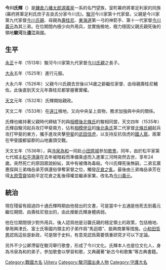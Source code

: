 {{Unreferenced|time=2021-02-26T00:28:21+00:00}}
{{東亞男性歷史人物
|名稱 =今川氏輝
|身份 =[[今川氏|今川家]]第十代家督[[駿河|駿河]][[大名_(稱謂)|大名]]
|國家 =[[駿河國|駿河]]、[[遠江國|遠江]]
|時代 =[[室町時代|室町時代]]→[[日本戰國時代|日本戰國時代]]
|主君 =[[足利義晴|足利義晴]]
|屆數 =
|最高職務 =[[從五位|從五位]]下、[[上總介|上總介]]
|前任 =[[今川氏親|今川氏親]]
|繼任 =[[今川義元|今川義元]]
|氏 =
|姓 =[[今川氏|今川氏]]
|穆坤= <!--清代八旗满洲人物专用-->
|名 =氏輝
|姓名 =
|羅馬拼音 =
|假名 = <!--日本、琉球人用-->
|諺文 = <!--朝鮮、韓國人用-->
|字 =
|號=
|名乘 = <!--琉球士族用-->
|官職 ='''上總介'''
|封爵 =
|封號 =
|位階 =
|御稱號 = <!--日本皇族之稱號-->
|宮號1 = <!--日本皇族之宮號-->
|宮號2 = <!--朝鮮王族之宮號-->
|封地 =
|神號 =
|尊號 =
|族裔 =
|信仰 = <!--指的是宗教信仰-->
|旗籍 = <!--清代八旗人物专用-->
|氏族 =[[河內源氏|河內源氏]]嫡流[[源義家|源義家]]<br>[[幕府將軍|幕府將軍]][[足利氏|足利氏]]庶子'''吉良氏'''分家[[今川氏|今川氏]]
|籍貫 =
|本貫 = <!--朝鮮人用-->
|世居地= <!--清代八旗人物专用-->
|世居地/穆坤= <!--专门用于清代八旗满洲人物世居地和穆坤相同时-->
|祖籍 =
|本籍 =
|出身地 =[[駿府城|駿府館]]
|府邸 =
|世系 =
|初名 =
|乳名 = <!--日本、朝鮮、琉球以外人物用-->
|幼名 = '''龍王丸'''
|兒名 = <!--朝鮮人用-->
|童名 = <!--琉球人用-->
|小字 =
|別名 = '''五郎'''(通稱)
|法名 =
|戒名 =臨濟寺殿用山玄公大居士
|院號 =
|其他名號 =
|出生日期 =[[永正|永正]]10年 (1513年)
|出生地點 =[[駿府城|駿府館]]
|婚年 =
|逝世日期 =[[天文|天文]]5年3月17日（1536年4月7日）
|逝世地點 =[[駿府城|駿府館]]
|廟號 =
|諡號 =
|墓葬 =[[靜岡縣|靜岡縣]][[静岡市|静岡市]][[葵區|葵區]]大岩町[[臨濟寺|臨濟寺]]
|祠廟 =
|父親 =[[今川氏親|今川氏親]]
|嫡母 =
|母親 =[[壽桂尼|壽桂尼]]
|繼父=
|繼母=
|養父=
|養母=
|猶父= <!--日本人用-->
|烏帽子親=
|元配 =
|正室 =
|妻 =
|繼室 =
|平妻 =
|側室 =
|元配之父 =
|元配之嫡母 =
|元配之母 =
|正室之父 =
|正室之嫡母 =
|正室之母 =
|妻之父 =
|妻之嫡母 =
|妻之母 =
|繼室之父 =
|繼室之嫡母 =
|繼室之母 =
|平妻之父 =
|平妻之嫡母 =
|平妻之母 =
|兄弟 =[[今川彥五郎|今川彥五郎]]、[[今川良真|今川良真]]、[[象耳泉奘|象耳泉奘]]、[[今川義元|今川義元]]
|姊妹 =
|嫡兄弟 =[[今川彥五郎|今川彥五郎]]、[[今川義元|今川義元]]
|嫡姊妹 =
|庶兄弟 =[[今川良真|今川良真]]、[[象耳泉奘|象耳泉奘]]
|庶姊妹 =
|同胞兄弟 =
|同胞姊妹 =
|異母兄弟 =
|異母姊妹 =
|異父兄弟 =
|異父姊妹 =
|繼兄弟 =
|繼姊妹 =
|子 =
|女 =
|嫡子 =
|嫡女 =
|庶子 =
|庶女 =
|養子 =
|養女 =
|猶子 = <!--日本人用-->
|婿養子 = <!--日本人用-->
|烏帽子子 = <!--日本人用-->
|繼子 =
|繼女 =
|其他親屬 =
|出身 = <!---此处指科举出身--->
|功名 =
|經歷 =
|著作 =
|注釋 =
}}
{{japanese|japanese=今川 氏輝|kana=いまがわ うじてる|romaji=Imagawa Ujiteru}}
'''今川氏輝'''（{{bd|1513年||1536年||Imagawa, Ujiteru}}）是[[鎌倉|鎌倉]][[八幡太郎|八幡太郎]][[源義家|源義家]]一系的名門望族，室町幕府將軍足利家的同族(幕府將軍足利氏庶子吉良氏分家今川氏)。[[駿河國|駿河]]今川家第十代家督。父親是今川家第九代家督[[今川氏親|今川氏親]]、母親為[[壽桂尼|壽桂尼]]、[[東海道|東海道]]第一弓的神箭手、第十一代家督[[今川義元|今川義元]]為其三弟。在位期間內極少向外用兵，並實施檢地，極力穩固父親氏親死後的領地'''駿河'''及'''遠江'''兩國。

==生平==
[[永正|永正]]十年（1513年）駿河今川家第九代家督[[今川氏親|今川氏親]]之長子。

[[大永|大永]]五年（1525年）進行元服。

大永六年（1526年）父親今川氏親去世後以14歲之齡繼任家督、由母親壽桂尼輔佐。此後直到天文元年壽桂尼都掌握著實權。

[[天文|天文]]元年（1532年）氏輝開始親政。

天文二年（1533年）在[[遠江|遠江]]檢地，又向中央呈上貢物，務求加強與中央的關係。

氏輝也維持著父親時代締結下的與[[相模|相模]][[後北條氏|後北條氏]]的駿相同盟，天文四年（1535年）氏輝自駿河起兵攻打甲斐南方，佔有[[相模國|相模]][[伊豆國|伊豆]]的[[後北条氏|後北条氏]]第二代家督[[北條氏綱|北條氏綱]]起兵攻打甲斐的東方，攜手進攻夾擊[[甲斐|甲斐]]的[[武田信虎|武田信虎]]，以支持反抗信虎的[[國人眾|國人眾]]。兩軍在甲斐國都留郡的山地裏頭交戰。

天文五年（1536年），與[[冷泉為和|冷泉為和]]一同赴[[小田原城|小田原城]]參加[[歌會|歌會]]。同年，由於松平家第七代城主[[松平清康|松平清康]]在去年被暗殺而準備乘虛而入進軍三河時突然去世，享年24歲。突然死亡的原因眾說紛紜，其中有被傳為毒殺。今川氏輝死後無嗣，二弟玄廣惠探與三弟梅岳承芳俱還俗爭奪家督之位，觸發[[花倉之亂|花倉之亂]]。最後由三弟梅岳承芳在得[[太原雪齋|太原雪齋]]協助平定花倉之亂後得權並繼承家業，改名為[[今川義元|今川義元]]。

== 統治 ==

現在殘留有超過四十通氏輝時期由他發出的文書，可是當中十五通是他死去到義元繼位期間、由壽桂尼發出的，由此推斷氏輝身體病弱。

他在位期間很少對外用兵，後人認爲他是沿襲氏親的穩定領土的政策，包括檢地、擧用興津氏、富士氏等國内領主的子弟作爲“馬迴眾”、振興商業等措施。[http://ja.wikipedia.org/wiki/%E5%B0%8F%E5%92%8C%E7%94%B0%E5%93%B2%E7%94%B7 小和田哲男]{{Wayback|url=http://ja.wikipedia.org/wiki/%E5%B0%8F%E5%92%8C%E7%94%B0%E5%93%B2%E7%94%B7 |date=20201105045803 }}認爲這些是新政，可是限于史料，有意見認爲需要慎重研究才可以下定論。

另外不少公卿滯留在駿河舉行歌會，形成了今川文化。氏輝本人也是位文化人，身為冷泉為和的弟子，參加歌會以學習和歌，又典藏著“新古今和歌集”等古典書籍。

{{Japan-Daimyō-stub}}

{{今川氏歷代當主||第10代|1526年 - 1536年}}

{{DEFAULTSORT:Imagawa, Ujiteru}}
[[Category:戰國大名|Category:戰國大名]]
[[Category:今川氏|Ujiteru]]
[[Category:駿河國出身人物|Category:駿河國出身人物]]
[[Category:守護大名|Category:守護大名]]